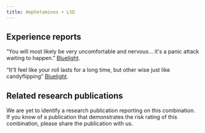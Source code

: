 ---
title: Amphetamines + LSD
---
## Experience reports

“You will most likely be very uncomfortable and nervous… it's a panic attack waiting to happen.” [Bluelight](https://bluelight.org/xf/threads/combo-subthread-lsd-amphetamine.57986).

“It'll feel like your roll lasts for a long time, but other wise just like candyflipping” [Bluelight](https://bluelight.org/xf/threads/combo-subthread-lsd-amphetamine.57986/).

## Related research publications

We are yet to identify a research publication reporting on this combination. If you know of a publication that demonstrates the risk rating of this combination, please share the publication with us.

